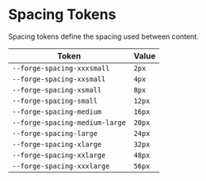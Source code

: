 
<Meta title="Design Tokens/Spacing" />

# Spacing Tokens

Spacing tokens define the spacing used between content.

| Token                          | Value  |
| ------------------------------ | ------ |
| `--forge-spacing-xxxsmall`     | `2px`  |
| `--forge-spacing-xxsmall`      | `4px`  |
| `--forge-spacing-xsmall`       | `8px`  |
| `--forge-spacing-small`        | `12px` |
| `--forge-spacing-medium`       | `16px` |
| `--forge-spacing-medium-large` | `20px` |
| `--forge-spacing-large`        | `24px` |
| `--forge-spacing-xlarge`       | `32px` |
| `--forge-spacing-xxlarge`      | `48px` |
| `--forge-spacing-xxxlarge`     | `56px` |
